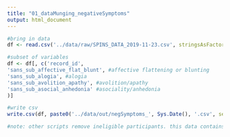 ```yaml
---
title: "01_dataMunging_negativeSymptoms"
output: html_document
---
```


```r

#bring in data
df <- read.csv('../data/raw/SPINS_DATA_2019-11-23.csv', stringsAsFactors = F)

```


```r

#subset of variables
df <- df[, c('record_id', 
'sans_sub_affective_flat_blunt', #affective flattening or blunting
'sans_sub_alogia', #alogia
'sans_sub_avolition_apathy', #avolition/apathy
'sans_sub_asocial_anhedonia' #asociality/anhedonia
)]

```

```r

#write csv
write.csv(df, paste0('../data/out/negSymptoms_', Sys.Date(), '.csv', sep=''), row.names = F) #includes all participants

#note: other scripts remove ineligible participants. this data contains all participants; need to be removed upon merge, etc.

```

